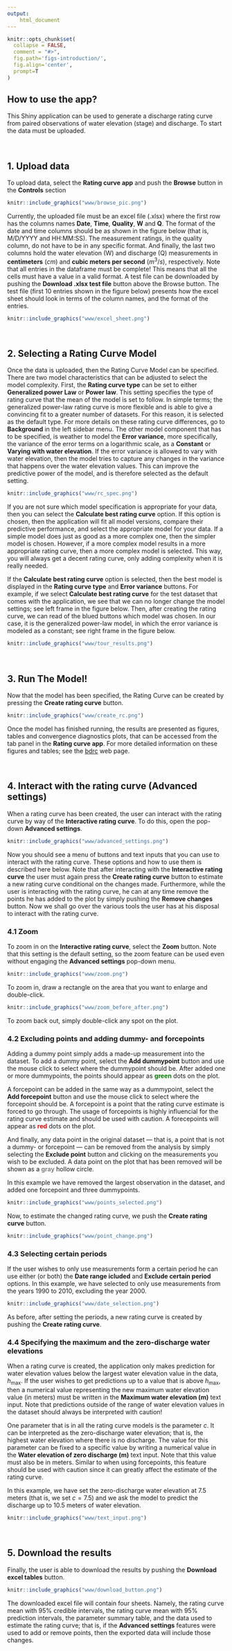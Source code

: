```yaml
---
output: 
    html_document
---
```


```r
knitr::opts_chunk$set(
  collapse = FALSE,
  comment = "#>",
  fig.path='figs-introduction/',
  fig.align='center',
  prompt=T
)
```

## How to use the app?

This Shiny application can be used to generate a discharge rating curve from paired observations of water elevation (stage) and discharge. To start the data must be uploaded.

<br />

## 1. Upload data


To upload data, select the **Rating curve app** and push the **Browse** button in the **Controls** section

```r
knitr::include_graphics("www/browse_pic.png")
```

Currently, the uploaded file must be an excel file (.xlsx) where the first row has the columns names **Date**, **Time**, **Quality**, **W** and **Q**. The format of the date and time columns should be as shown in the figure below (that is, M/D/YYYY and HH:MM:SS). The measurement ratings, in the quality column, do not have to be in any specific format. And finally, the last two columns hold the water elevation (W) and discharge (Q) measurements in **centimeters** ($cm$) and **cubic meters per second** ($m^3/s$), respectively. Note that all entries in the dataframe must be complete! This means that all the cells must have a value in a valid format. A test file can be downloaded by pushing the **Download .xlsx test file** button above the Browse button. The test file (first 10 entries shown in the figure below) presents how the excel sheet should look in terms of the column names, and the format of the entries.

```r
knitr::include_graphics("www/excel_sheet.png")
```

<br />

## 2. Selecting a Rating Curve Model

Once the data is uploaded, then the Rating Curve Model can be specified. There are two model characteristics that can be adjusted to select the model complexity. First, the **Rating curve type** can be set to either **Generalized power Law** or **Power law**. This setting specifies the type of rating curve that the mean of the model is set to follow. In simple terms; the generalized power-law rating curve is more flexible and is able to give a convincing fit to a greater number of datasets. For this reason, it is selected as the default type. For more details on these rating curve differences, go to **Background** in the left sidebar menu. The other model component that has to be specified, is weather to model the **Error variance**, more specifically, the variance of the error terms on a logarithmic scale, as a **Constant** or **Varying with water elevation**. If the error variance is allowed to vary with water elevation, then the model tries to capture any changes in the variance that happens over the water elevation values. This can improve the predictive power of the model, and is therefore selected as the default setting.


```r
knitr::include_graphics("www/rc_spec.png")
```

If you are not sure which model specification is appropriate for your data, then you can select the **Calculate best rating curve** option. If this option is chosen, then the application will fit all model versions, compare their predictive performance, and select the appropriate model for your data. If a simple model does just as good as a more complex one, then the simpler model is chosen. However, if a more complex model results in a more appropriate rating curve, then a more complex model is selected. This way, you will always get a decent rating curve, only adding complexity when it is really needed.

If the **Calculate best rating curve** option is selected, then the best model is displayed in the **Rating curve type** and **Error variance** buttons. For example, if we select **Calculate best rating curve** for the test dataset that comes with the application, we see that we can no longer change the model settings; see left frame in the figure below. Then, after creating the rating curve, we can read of the blued buttons which model was chosen. In our case, it is the generalized power-law model, in which the error variance is modeled as a constant; see right frame in the figure below.

```r
knitr::include_graphics("www/tour_results.png")
```

<br />

## 3. Run The Model!

Now that the model has been specified, the Rating Curve can be created by pressing the **Create rating curve** button.


```r
knitr::include_graphics("www/create_rc.png")
```


Once the model has finished running, the results are presented as figures, tables and convergence diagnostics plots, that can be accessed from the tab panel in the **Rating curve app**. For more detailed information on these figures and tables; see the [bdrc](https://sor16.github.io/bdrc/articles/introduction.html) web page.

<br />

## 4. Interact with the rating curve (Advanced settings)

When a rating curve has been created, the user can interact with the rating curve by way of the **Interactive rating curve**. To do this, open the pop-down **Advanced settings**. 

```r
knitr::include_graphics("www/advanced_settings.png")
```

Now you should see a menu of buttons and text inputs that you can use to interact with the rating curve. These options and how to use them is described here below. Note that after interacting with the **Interactive rating curve** the user must again press the **Create rating curve** button to estimate a new rating curve conditional on the changes made. Furthermore, while the user is interacting with the rating curve, he can at any time remove the points he has added to the plot by simply pushing the **Remove changes** button. Now we shall go over the various tools the user has at his disposal to interact with the rating curve.

### 4.1 Zoom

To zoom in on the **Interactive rating curve**, select the **Zoom** button. Note that this setting is the default setting, so the zoom feature can be used even without engaging the **Advanced settings** pop-down menu.

```r
knitr::include_graphics("www/zoom.png")
```

To zoom in, draw a rectangle on the area that you want to enlarge and double-click. 

```r
knitr::include_graphics("www/zoom_before_after.png")
```

To zoom back out, simply double-click any spot on the plot.

### 4.2 Excluding points and adding dummy- and forcepoints

Adding a dummy point simply adds a made-up measurement into the dataset. To add a dummy point, select the **Add dummypoint** button and use the mouse click to select where the dummypoint should be. After added one or more dummypoints, the points should appear as <span style="font-weight: bold; color:green">green</span> dots on the plot. 

A forcepoint can be added in the same way as a dummypoint, select the **Add forcepoint** button and use the mouse click to select where the forcepoint should be. A forcepoint is a point that the rating curve estimate is forced to go through. The usage of forcepoints is highly influencial for the rating curve estimate and should be used with caution. A forecepoints will appear as <span style="font-weight: bold; color:red">red</span> dots on the plot.

And finally, any data point in the original dataset --- that is, a point that is not a dummy- or forcepoint --- can be removed from the analysis by simply selecting the **Exclude point** button and clicking on the measurements you wish to be excluded. A data point on the plot that has been removed will be shown as a <span style="font-weight: bold; color:gray">gray</span> hollow circle.

In this example we have removed the largest observation in the dataset, and added one forcepoint and three dummypoints.


```r
knitr::include_graphics("www/points_selected.png")
```


Now, to estimate the changed rating curve, we push the **Create rating curve** button. 

```r
knitr::include_graphics("www/point_change.png")
```

### 4.3 Selecting certain periods

If the user wishes to only use measurements form a certain period he can use either (or both) the **Date range icluded** and **Exclude certain period** options. In this example, we have selected to only use measurements from the years 1990 to 2010, excluding the year 2000.

```r
knitr::include_graphics("www/date_selection.png")
```

As before, after setting the periods, a new rating curve is created by pushing the **Create rating curve**.

### 4.4 Specifying the maximum and the zero-discharge water elevations

When a rating curve is created, the application only makes prediction for water elevation values below the largest water elevation value in the data, $h_{\max}$. If the user wishes to get predictions up to a value that is above $h_{\max}$, then a numerical value representing the new maximum water elevation value (in meters) must be written in the **Maximum water elevation (m)** text input. Note that predictions outside of the range of water elevation values in the dataset should always be interpreted with caution!

One parameter that is in all the rating curve models is the parameter $c$. It can be interpreted as the zero-discharge water elevation; that is, the highest water elevation where there is no discharge. The value for this parameter can be fixed to a specific value by writing a numerical value in the **Water elevation of zero discharge (m)** text input. Note that this value must also be in meters. Similar to when using forcepoints, this feature should be used with caution since it can greatly affect the estimate of the rating curve.

In this example, we have set the zero-discharge water elevation at 7.5 meters (that is, we set $c=7.5$) and we ask the model to predict the discharge up to 10.5 meters of water elevation.

```r
knitr::include_graphics("www/text_input.png")
```

<br />

## 5. Download the results

Finally, the user is able to download the results by pushing the **Download excel tables** button.

```r
knitr::include_graphics("www/download_button.png")
```

The downloaded excel file will contain four sheets. Namely, the rating curve mean with 95% credible intervals, the rating curve mean with 95% prediction intervals, the parameter summary table, and the data used to estimate the rating curve; that is, if the **Advanced settings** features were used to add or remove points, then the exported data will include those changes.

 
<br />
<br />

